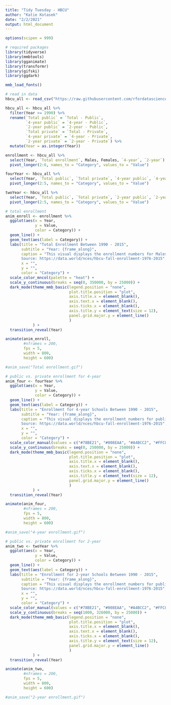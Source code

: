 ---
title: "Tidy Tuesday - HBCU"
author: "Katie Kotasek"
date: "2/2/2021"
output: html_document
---
```{r echo=FALSE}
options(scipen = 999)
```

```{r setup, include=FALSE}
# required packages
library(tidyverse)
library(mmbtools)
library(gganimate)
library(transformr)
library(gifski)
library(ggdark)

mmb_load_fonts()
```

```{r read data}
# read in data
hbcu_all <- read_csv("https://raw.githubusercontent.com/rfordatascience/tidytuesday/master/data/2021/2021-02-02/hbcu_all.csv")
```

```{r create sets}
hbcu_all <- hbcu_all %>%
  filter(Year >= 1990) %>%
  rename(`Total public` = `Total - Public`,
         `4-year public` = `4-year - Public`,
         `2-year public` = `2-year - Public`,
         `Total private` = `Total - Private`,
         `4-year private` = `4-year - Private`,
         `2-year private` = `2-year - Private`) %>%
  mutate(Year = as.integer(Year))

enrollment <- hbcu_all %>%
  select(Year, `Total enrollment`, Males, Females, `4-year`, `2-year`) %>%
  pivot_longer(2:6, names_to = "Category", values_to = "Value")

fourYear <- hbcu_all %>%
  select(Year, `Total public`, `Total private`, `4-year public`, `4-year private`) %>%
  pivot_longer(2:5, names_to = "Category", values_to = "Value")

twoYear <- hbcu_all %>%
  select(Year, `Total public`, `Total private`, `2-year public`, `2-year private`) %>%
  pivot_longer(2:5, names_to = "Category", values_to = "Value")
```

```{r total enrollment}
# total enrollment
anim_enroll <- enrollment %>%
  ggplot(aes(x = Year,
             y = Value,
             color = Category)) +
  geom_line() +
  geom_text(aes(label = Category)) +
  labs(title = "Total Enrollment Between 1990 - 2015",
       subtitle = "Year: {frame_along}",
       caption = "This visual displays the enrollment numbers for Males, Females, 4-year schools, 2-year schools and total enrollment
       Source: https://data.world/nces/hbcu-fall-enrollment-1976-2015",
       x = "",
       y = "",
       color = "Category") +
  scale_color_mncol(palette = "heat") +
  scale_y_continuous(breaks = seq(0, 350000, by = 25000)) +
  dark_mode(theme_mmb_basic(legend.position = "none",
                            plot.title.position = "plot",
                            axis.title.x = element_blank(),
                            axis.text.x = element_blank(),
                            axis.ticks.x = element_blank(),
                            axis.title.y = element_text(size = 12),
                            panel.grid.major.y = element_line()
                            )
            ) +
  transition_reveal(Year)

animate(anim_enroll, 
        #nframes = 200,
        fps = 5,
        width = 800, 
        height = 600)

#anim_save("Total enrollment.gif")
```

```{r four year}
# public vs. private enrollment for 4-year
anim_four <- fourYear %>%
  ggplot(aes(x = Year,
             y = Value,
             color = Category)) +
  geom_line() +
  geom_text(aes(label = Category)) +
  labs(title = "Enrollment for 4-year Schools Between 1990 - 2015",
       subtitle = "Year: {frame_along}",
       caption = "This visual displays the enrollment numbers for public and private 4-year schools
       Source: https://data.world/nces/hbcu-fall-enrollment-1976-2015",
       x = "",
       y = "",
       color = "Category") +
  scale_color_manual(values = c("#78BE21", "#008EAA", "#A4BCC2", "#FFC845")) +
  scale_y_continuous(breaks = seq(0, 250000, by = 25000)) +
  dark_mode(theme_mmb_basic(legend.position = "none",
                            plot.title.position = "plot",
                            axis.title.x = element_blank(),
                            axis.text.x = element_blank(),
                            axis.ticks.x = element_blank(),
                            axis.title.y = element_text(size = 12),
                            panel.grid.major.y = element_line()
                            )
            ) +
  transition_reveal(Year)

animate(anim_four, 
        #nframes = 200,
        fps = 5,
        width = 800, 
        height = 600)

#anim_save("4-year enrollment.gif")
```

```{r two year}
# public vs. private enrollment for 2-year
anim_two <- twoYear %>%
  ggplot(aes(x = Year,
             y = Value,
             color = Category)) +
  geom_line() +
  geom_text(aes(label = Category)) +
  labs(title = "Enrollment for 2-year Schools Between 1990 - 2015",
       subtitle = "Year: {frame_along}",
       caption = "This visual displays the enrollment numbers for public and private 2-year schools
       Source: https://data.world/nces/hbcu-fall-enrollment-1976-2015",
       x = "",
       y = "",
       color = "Category") +
  scale_color_manual(values = c("#78BE21", "#008EAA", "#A4BCC2", "#FFC845")) +
  scale_y_continuous(breaks = seq(1000, 326000, by = 25000)) +
  dark_mode(theme_mmb_basic(legend.position = "none",
                            plot.title.position = "plot",
                            axis.title.x = element_blank(),
                            axis.text.x = element_blank(),
                            axis.ticks.x = element_blank(),
                            axis.title.y = element_text(size = 12),
                            panel.grid.major.y = element_line()
                            )
            ) +
  transition_reveal(Year)

animate(anim_two, 
        #nframes = 200,
        fps = 5,
        width = 800, 
        height = 600)

#anim_save("2-year enrollment.gif")
```

